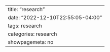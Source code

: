 ---
title: "research"
date: "2022-12-10T22:55:05-04:00"
tags: research
categories: research
showpagemeta: no
---